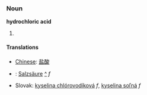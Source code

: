 ===Noun===
'''hydrochloric acid'''

#

====Translations====
*[[Chinese]]: [[盐酸]]
*{{msg:de}}: [[Salzsäure]] [[:de:Salzsäure|^]] ''f''
*Slovak: [[kyselina chlórovodíková]] ''f'', [[kyselina soľná]] ''f''

{{stub}}